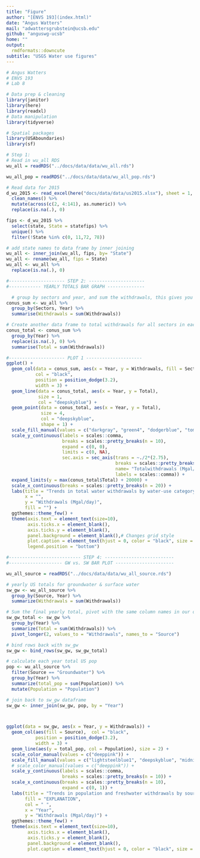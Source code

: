 ```yaml
---
title: "Figure"
author: "[ENVS 193](index.html)"
date: "Angus Watters"
mail: "adwattersgrubstein@ucsb.edu"
github: "anguswg-ucsb"
home: ""
output:
  rmdformats::downcute
subtitle: "USGS Water use figures"
---
```



```r
# Angus Watters
# ENVS 193
# Lab 8

# Data prep & cleaning
library(janitor)
library(here)
library(readxl)
# Data manipulation
library(tidyverse)

# Spatial packages
library(USAboundaries)
library(sf)
```

```r
# Step 1:
# Read in wu_all RDS
wu_all = readRDS("../docs/data/data/wu_all.rds")

wu_all_pop = readRDS("../docs/data/data/wu_all_pop.rds")

# Read data for 2015
d_wu_2015 <- read_excel(here("docs/data/data/us2015.xlsx"), sheet = 1, skip = 1) %>%
  clean_names() %>%
  mutate(across(c(2, 4:141), as.numeric)) %>%
  replace(is.na(.), 0)

fips <- d_wu_2015 %>%
  select(state, State = statefips) %>%
  unique() %>%
  filter(!State %in% c(0, 11,72, 78))

# add state names to data frame by inner joining
wu_all <- inner_join(wu_all, fips, by= "State")
wu_all <- rename(wu_all, fips = State)
wu_all <- wu_all %>%
  replace(is.na(.), 0)

#--------------------- STEP 2: ---------------------
#------------ YEARLY TOTALS BAR GRAPH --------------

  # group by sectors and year, and sum the withdrawals, this gives you the total US withdrawals by sector per year
conus_sum <- wu_all %>%
  group_by(Sectors, Year) %>%
  summarise(Withdrawals = sum(Withdrawals))

# Create another data frame to total withdrawals for all sectors in each year, this data frame will be used to add total withdrawals geom_line
conus_total <- conus_sum %>%
  group_by(Year) %>%
  replace(is.na(.), 0) %>%
  summarise(Total = sum(Withdrawals))

#--------------------- PLOT 1 ---------------------
ggplot() +
  geom_col(data = conus_sum, aes(x = Year, y = Withdrawals, fill = Sectors),
           col = "black",
           position = position_dodge(3.2),
           width = 3) +
  geom_line(data = conus_total, aes(x = Year, y = Total),
            size = 1,
            col = "deepskyblue") +
  geom_point(data = conus_total, aes(x = Year, y = Total),
             size = 4,
             col = "deepskyblue",
             shape = 1) +
  scale_fill_manual(values = c("darkgray", "green4", "dodgerblue", "tomato3", "darkgoldenrod2")) +
  scale_y_continuous(labels = scales::comma,
                     breaks = scales::pretty_breaks(n = 10),
                     expand = c(0, 0),
                     limits = c(0, NA),
                     sec.axis = sec_axis(trans = ~./2*(2.75),
                                         breaks = scales::pretty_breaks(n = 12),
                                         name= "Totalwithdrawals (Mgal/day)",
                                         labels = scales::comma)) +
  expand_limits(y = max(conus_total$Total) + 20000) +
  scale_x_continuous(breaks = scales::pretty_breaks(n = 20)) +
  labs(title = "Trends in total water withdrawals by water-use category (1950 - 2015)",
       x = "",
       y = "Withdrawals (Mgal/day)",
       fill = "") +
  ggthemes::theme_few() +
  theme(axis.text = element_text(size=10),
        axis.ticks.x = element_blank(),
        axis.ticks.y = element_blank(),
        panel.background = element_blank(),# Changes grid style
        plot.caption = element_text(hjust = 0, color = "black", size = 9, face = "bold"),
        legend.position = "bottom")
```

```r

#--------------------------- STEP 4: --------------------------
#-------------------- GW vs. SW BAR PLOT ----------------------

wu_all_source = readRDS("../docs/data/data/wu_all_source.rds")

# yearly US totals for groundwater & surface water
sw_gw <- wu_all_source %>%
  group_by(Source, Year) %>%
  summarize(Withdrawals = sum(Withdrawals))

# Sum the final yearly total, pivot with the same column names in our other data so that we can bind the rows back onto sw_gw. This is so we can use one dataframe for the ggplot, so we can have the total value as another bar in our barchart
sw_gw_total <- sw_gw %>%
  group_by(Year) %>%
  summarize(Total = sum(Withdrawals)) %>%
  pivot_longer(2, values_to = "Withdrawals", names_to = "Source")

# bind rows back with sw_gw
sw_gw <- bind_rows(sw_gw, sw_gw_total)

# calculate each year total US pop
pop <- wu_all_source %>%
  filter(Source == "Groundwater") %>%
  group_by(Year) %>%
  summarize(total_pop = sum(Population)) %>%
  mutate(Population = "Population")

# join back to sw_gw dataframe
sw_gw <- inner_join(sw_gw, pop, by = "Year")



ggplot(data = sw_gw, aes(x = Year, y = Withdrawals)) +
  geom_col(aes(fill = Source),  col = "black",
           position = position_dodge(3.2),
           width = 3) +
  geom_line(aes(y = total_pop, col = Population), size = 2) +
  scale_color_manual(values = c("deeppink")) +
  scale_fill_manual(values = c("lightsteelblue1", "deepskyblue", "midnightblue")) +
  # scale_color_manual(values = c("deeppink")) +
  scale_y_continuous(labels = scales::comma,
                     breaks = scales::pretty_breaks(n = 10)) +
  scale_x_continuous(breaks = scales::pretty_breaks(n = 10),
                     expand = c(0, 1)) +
  labs(title = "Trends in population and freshwater withdrawals by source  (1960 - 2015)",
       fill = "EXPLANATION",
       col = " ",
       x = "Year",
       y = "Withdrawals (Mgal/day)") +
  ggthemes::theme_few() +
  theme(axis.text = element_text(size=10),
        axis.ticks.x = element_blank(),
        axis.ticks.y = element_blank(),
        panel.background = element_blank(),
        plot.caption = element_text(hjust = 0, color = "black", size = 9, face = "bold"))




```

